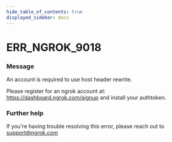```yaml
---
hide_table_of_contents: true
displayed_sidebar: docs
---
```



# ERR_NGROK_9018

### Message

An account is required to use host header rewrite.

Please register for an ngrok account at: https://dashboard.ngrok.com/signup and install your authtoken.

<ErrorDetails error="err_ngrok_9018" />

### Further help

If you're having trouble resolving this error, please reach out to [support@ngrok.com](mailto:support@ngrok.com?subject=Help%20with%20ERR_NGROK_9018)

